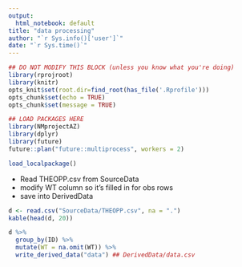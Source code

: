 ```yaml
---
output:
  html_notebook: default
title: "data processing"
author: "`r Sys.info()['user']`"
date: "`r Sys.time()`"
---
```



```r
## DO NOT MODIFY THIS BLOCK (unless you know what you're doing)
library(rprojroot)
library(knitr)
opts_knit$set(root.dir=find_root(has_file('.Rprofile')))
opts_chunk$set(echo = TRUE)
opts_chunk$set(message = TRUE)
```

```r
## LOAD PACKAGES HERE
library(NMprojectAZ)
library(dplyr)
library(future)
future::plan("future::multiprocess", workers = 2)

load_localpackage()
```

- Read THEOPP.csv from SourceData
- modify WT column so it's filled in for obs rows
- save into DerivedData

```r

d <- read.csv("SourceData/THEOPP.csv", na = ".")
kable(head(d, 20))

```

```r

d %>%
  group_by(ID) %>%
  mutate(WT = na.omit(WT)) %>%
  write_derived_data("data") ## DerivedData/data.csv

```




